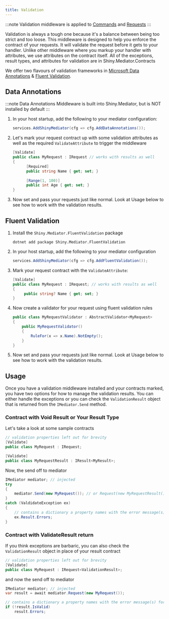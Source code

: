 ```yaml
---
title: Validation
---
```


:::note
Validation middleware is applied to [Commands](../commands) and [Requests](../requests)
:::

Validation is always a tough one because it's a balance between being too strict and too loose.  This middleware is designed to help you enforce the contract of your requests.  It will validate the request before it gets to your handler.
Unlike other middleware where you markup your handler with attributes, we use attributes on the contract itself.  All of the exceptions, result types, and attributes for validation are in Shiny.Mediator.Contracts  

We offer two flavours of validation frameworks in [Microsoft Data Annotations](https://learn.microsoft.com/en-us/aspnet/core/tutorials/razor-pages/validation?view=aspnetcore-8.0&tabs=visual-studio) & [Fluent Validation](https://docs.fluentvalidation.net/en/latest/).


## Data Annotations

:::note
Data Annotations Middleware is built into Shiny.Mediator, but is NOT installed by default
:::

1. In your host startup, add the following to your mediator configuration:

   ```csharp 
   services.AddShinyMediator(cfg => cfg.AddDataAnnotations());
   ```

2. Let's mark your request contract up with some validation attributes as well as the required `ValidateAttribute` to trigger the middleware

   ```csharp
   [Validate]
   public class MyRequest : IRequest // works with results as well
   {
         [Required]
         public string Name { get; set; }
    
         [Range(1, 100)]
         public int Age { get; set; }
   }
   ```

3. Now set and pass your requests just like normal.  Look at Usage below to see how to work with the validation results.

## Fluent Validation

1. Install the `Shiny.Mediator.FluentValidation` package <NugetBadge name="Shiny.Mediator.FluentValidation" label="Shiny.Mediator.FluentValidation" />

   ```shell
   dotnet add package Shiny.Mediator.FluentValidation
   ```

2. In your host startup, add the following to your mediator configuration

   ```csharp 
   services.AddShinyMediator(cfg => cfg.AddFluentValidation());
   ```

3. Mark your request contract with the `ValidateAttribute`:

   ```csharp
   [Validate]
   public class MyRequest : IRequest; // works with results as well
   {
        public string? Name { get; set; }
   }
   ```

4. Now create a validator for your request using fluent validation rules

   ```csharp
   public class MyRequestValidator : AbstractValidator<MyRequest>
   {
       public MyRequestValidator()
       {
           RuleFor(x => x.Name).NotEmpty();
       }
   }
   ```

5. Now set and pass your requests just like normal.  Look at Usage below to see how to work with the validation results.


## Usage

Once you have a validation middleware installed and your contracts marked, you have two options for how to manage the validation results.  You can either handle the exceptions or you can check the `ValidationResult` object that is returned from the `IMediator.Send` method.

### Contract with Void Result or Your Result Type

Let's take a look at some sample contracts

```csharp
// validation properties left out for brevity
[Validate]
public class MyRequest : IRequest; 

[Validate]
public class MyRequestResult : IResult<MyResult>;
```

Now, the send off to mediator

```csharp
IMediator mediator; // injected
try
{
    mediator.Send(new MyRequest()); // or Request(new MyRequestResult());
}
catch (ValdidateException ex) 
{
    // contains a dictionary a property names with the error message(s) for each property
    ex.Result.Errors;
}
```


### Contract with ValidateResult return

If you think exceptions are barbaric, you can also check the `ValidationResult` object in place of your result contract

```csharp
// validation properties left out for brevity
[Validate]
public class MyRequest : IRequest<ValidationResult>;
```

and now the send off to mediator

```csharp
IMediator mediator; // injected
var result = await mediator.Request(new MyRequest());

// contains a dictionary a property names with the error message(s) for each property
if (!result.IsValid)
    result.Errors;

```
